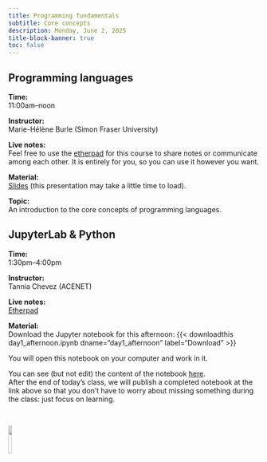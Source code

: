 ```yaml
---
title: Programming fundamentals
subtitle: Core concepts
description: Monday, June 2, 2025
title-block-banner: true
toc: false
---
```


## Programming languages

:::{.topdef}

**Time:** \
11:00am–noon

**Instructor:** \
Marie-Hélène Burle (Simon Fraser University)

**Live notes:** \
Feel free to use the [etherpad](https://etherpad.wikimedia.org/p/dhsi25) for this course to share notes or communicate among each other. It is entirely for you, so you can use it however you want.

**Material:** \
[Slides](wb_hss_prog_slides.html) (this presentation may take a little time to load).

**Topic:** \
An introduction to the core concepts of programming languages.

:::

## JupyterLab & Python

:::{.topdef}

**Time:** \
1:30pm–4:00pm

**Instructor:** \
Tannia Chevez (ACENET)

**Live notes:** \
[Etherpad](https://etherpad.wikimedia.org/p/dhsi25)

**Material:** \
Download the Jupyter notebook for this afternoon: {{< downloadthis day1_afternoon.ipynb dname="day1_afternoon" label="Download" >}}

You will open this notebook on your computer and work in it.

You can see (but not edit) the content of the notebook [here](day1_afternoon.html){target="_blank"}. \
After the end of today's class, we will publish a completed notebook at the link above so that you don't have to worry about missing something during the class: just focus on learning.

:::

<br>

![](/img/logo_dhsi.png){fig-alt="frontlogo" fig-align="center" width="12%"}
